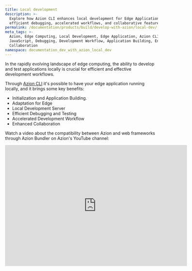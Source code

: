 ```yaml
---
title: Local development
description: >-
  Explore how Azion CLI enhances local development for Edge Applications with
  efficient debugging, accelerated workflows, and collaborative features.
permalink: /documentation/products/build/develop-with-azion/local-dev/
meta_tags: >-
  Azion, Edge Computing, Local Development, Edge Application, Azion CLI,
  JavaScript, Debugging, Development Workflow, Application Building, Enhanced
  Collaboration
namespace: documentation_dev_with_azion_local_dev
---
```



<LinkButton link="/en/documentation/products/cli/dev-command/" label="Go to local dev command reference" severity="secondary" />

 
In the rapidly evolving landscape of edge computing, the ability to develop and test applications locally is crucial for efficient and effective development workflows. 

Through [Azion CLI](/en/documentation/products/azion-cli/overview/) it's possible to have your edge application running locally, and it brings some key benefits:

- Initialization and Application Building.
- Adaptation for Edge
- Local Development Server
- Efficient Debugging and Testing
- Accelerated Development Workflow
- Enhanced Collaboration



Watch a video about the compatibility between Azion and web frameworks through Azion Bundler on Azion's YouTube channel:
<div class="cms-embed">
<iframe
   src="https://www.youtube.com/embed/BV4jRPpADw8"
   title="Compatibility between Azion and web frameworks through Azion Bundler"
   loading="lazy"
   width="600"
   height="400"
   frameborder="0"
   allow="accelerometer; autoplay; clipboard-write; encrypted-media; gyroscope; picture-in-picture; web-share"
   allowfullscreen></iframe>
</div>







